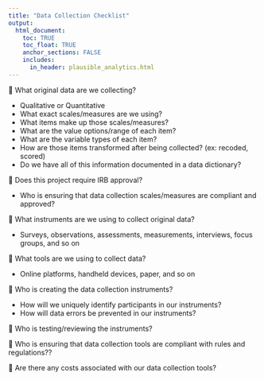 ```yaml
---
title: "Data Collection Checklist"
output: 
  html_document:
    toc: TRUE
    toc_float: TRUE
    anchor_sections: FALSE
    includes:
      in_header: plausible_analytics.html
---
```


🔲 What original data are we collecting?
  
  - Qualitative or Quantitative
  - What exact scales/measures are we using?
  - What items make up those scales/measures?
  - What are the value options/range of each item?
  - What are the variable types of each item? 
  - How are those items transformed after being collected? (ex: recoded, scored)
  - Do we have all of this information documented in a data dictionary?
  
🔲 Does this project require IRB approval? 

  - Who is ensuring that data collection scales/measures are compliant and approved?

🔲 What instruments are we using to collect original data?
  
  - Surveys, observations, assessments, measurements, interviews, focus groups, and so on
  
🔲 What tools are we using to collect data?

  - Online platforms, handheld devices, paper, and so on
  
🔲 Who is creating the data collection instruments?
  
  - How will we uniquely identify participants in our instruments?
  - How will data errors be prevented in our instruments?

🔲 Who is testing/reviewing the instruments?
  
🔲 Who is ensuring that data collection tools are compliant with rules and regulations??
  
🔲 Are there any costs associated with our data collection tools?
  





